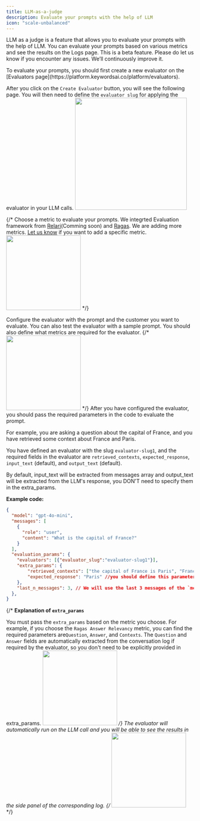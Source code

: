 ```yaml
---
title: LLM-as-a-judge
description: Evaluate your prompts with the help of LLM
icon: "scale-unbalanced"
---
```

LLM as a judge is a feature that allows you to evaluate your prompts with the help of LLM. You can evaluate your prompts based on various metrics and see the results on the Logs page.
<Note>This is a beta feature. Please do let us know if you encounter any issues. We’ll continuously improve it.</Note>

<Steps>
<Step title="Create an evaluator">
To evaluate your prompts, you should first create a new evaluator on the [Evaluators page](https://platform.keywordsai.co/platform/evaluators).

After you click on the `Create Evaluator` button, you will see the following page. You will then need to define the `evaluator slug` for applying the evaluator in your LLM calls.
<img height="300" noZoom src="https://keywordsai-static.s3.us-east-1.amazonaws.com/docs/eval-slug.png" />
</Step>

{/* <Step title="Choose a metric">
Choose a metric to evaluate your prompts. We integrted Evaluation framework from [Relari](https://docs.relari.ai/metrics/intro)(Comming soon) and [Ragas](https://docs.ragas.io/en/stable/concepts/metrics/index.html).
<Note>We are adding more metrics. [Let us know](https://discord.com/invite/KEanfAafQQ) if you want to add a specific metric.</Note>
<img height="200" noZoom src="https://keywordsai-static.s3.amazonaws.com/docs/evals-metric.png" />
</Step> */}

<Step title="Configure the evaluator">
Configure the evaluator with the prompt and the customer you want to evaluate. You can also test the evaluator with a sample prompt. You should also define what metrics are required for the evaluator.
{/* <img height="200" noZoom src="https://keywordsai-static.s3.amazonaws.com/docs/eval-config.png" /> */}
</Step>

<Step title="Pass required params in code">
After you have configured the evaluator, you should pass the required parameters in the code to evaluate the prompt.

For example, you are asking a question about the capital of France, and you have retrieved some context about France and Paris.

You have defined an evaluator with the slug `evaluator-slug1`, and the required fields in the evaluator are `retrieved_contexts`, `expected_response`, `input_text` (default), and `output_text` (default).

By default, input_text will be extracted from messages array and output_text will be extracted from the LLM's response, you DON'T need to specify them in the extra_params.

**Example code:**
```json
{
  "model": "gpt-4o-mini",
  "messages": [
    {
      "role": "user",
      "content": "What is the capital of France?"
    }
  ],
  "evaluation_params": { 
    "evaluators": [{"evaluator_slug":"evaluator-slug1"}],
    "extra_params": {
        "retrieved_contexts": ["the capital of France is Paris", "France is a country in Europe"], //you should define this parameter in UI
        "expected_response": "Paris" //you should define this parameter in UI
    },
    "last_n_messages": 3, // We will use the last 3 messages of the `messages` array as the input.
  },
}
```

{/* **Explanation of `extra_params`**

You must pass the `extra_params` based on the metric you choose. For example, if you choose the `Ragas Answer Relevancy` metric, you can find the required parameters are`Question`, `Answer`, and `Contexts`.
<Warning>The `Question` and `Answer` fields are automatically extracted from the conversation log if required by the evaluator, so you don't need to be explicitly provided in extra_params. </Warning>
<img height="200" noZoom src="https://keywordsai-static.s3.amazonaws.com/docs/eval-params.png" /> */}
</Step>
<Step title="See the result">
The evaluator will automatically run on the LLM call and you will be able to see the results in the side panel of the corresponding log.
{/* <img height="200" noZoom src="https://keywordsai-static.s3.amazonaws.com/docs/eval-results.png" /> */}
</Step>
</Steps>

